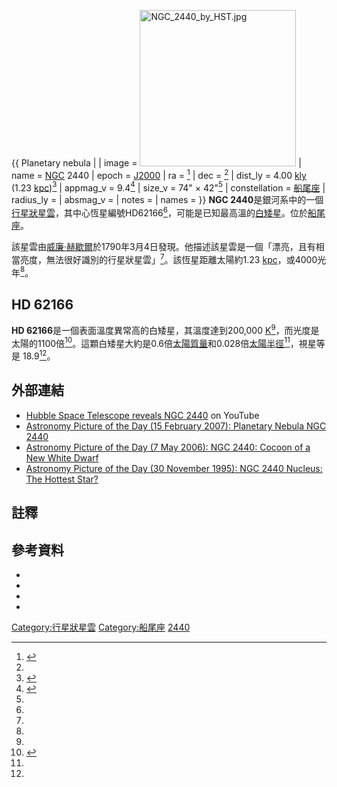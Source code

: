 {{ Planetary nebula |
| image = [[Image:NGC_2440_by_HST.jpg|250px]]
| name = [[New_General_Catalogue|NGC]] 2440
| epoch = [[J2000|J2000]]
| ra = {{RA|07|41|54.91}}<ref name="simbad">{{Harv|SIMBAD|2007}}</ref>
| dec = {{DEC|-18|12|29.7}}<ref name="simbad" />
| dist_ly = 4.00 [[光年|kly]] (1.23 [[秒差距|kpc]])<ref name="Nemiroffetal2007">{{Harv|Nemiroff|Bonnell|2007}}</ref> 
| appmag_v = 9.4<ref name="OMeara2007">{{Harv|O'Meara|2007}}</ref> 
| size_v = 74" × 42"<ref name="OMeara2007" />
| constellation  = [[船尾座|船尾座]]
| radius_ly = 
| absmag_v = 
| notes = 
| names = 
}}
'''NGC 2440'''是銀河系中的一個[[行星狀星雲|行星狀星雲]]，其中心恆星編號HD62166<ref name="simbad" />，可能是已知最高溫的[[白矮星|白矮星]]。位於[[船尾座|船尾座]]。 

該星雲由[[威廉·赫歇爾|威廉·赫歇爾]]於1790年3月4日發現。他描述該星雲是一個「漂亮，且有相當亮度，無法很好識別的行星狀星雲」<ref name="OMeara2007" />。該恆星距離太陽約1.23 [[秒差距|kpc]]，或4000光年<ref name="Nemiroffetal2007" />。
 
==HD 62166==
'''HD 62166'''是一個表面溫度異常高的白矮星，其溫度達到200,000 [[热力学温标|K]]<ref name="Nemiroffetal2007" />，而光度是太陽的1100倍<ref name="JamesMarion2006">{{Harv|James|Marion|2006}}</ref>。這顆白矮星大約是0.6倍[[太陽質量|太陽質量]]和0.028倍[[太陽半徑|太陽半徑]]<ref name="JamesMarion2006" />，視星等是 18.9<ref name="simbad" />。

==外部連結==
* [http://youtube.com/watch?v=bValYkI2WKA Hubble Space Telescope reveals NGC 2440]{{Wayback|url=http://youtube.com/watch?v=bValYkI2WKA |date=20111215235155 }} on YouTube
* [http://antwrp.gsfc.nasa.gov/apod/ap070215.html Astronomy Picture of the Day (15 February 2007): Planetary Nebula NGC 2440]{{Wayback|url=http://antwrp.gsfc.nasa.gov/apod/ap070215.html |date=20101209035648 }}
* [https://web.archive.org/web/20090307120023/http://antwrp.gsfc.nasa.gov/apod/ap060507.html Astronomy Picture of the Day (7 May 2006): NGC 2440: Cocoon of a New White Dwarf]
* [https://web.archive.org/web/20090303130147/http://antwrp.gsfc.nasa.gov/apod/ap951130.html Astronomy Picture of the Day (30 November 1995): NGC 2440 Nucleus: The Hottest Star?]

==註釋==
{{reflist}}

==參考資料==
<div class="references-small">
* {{citation
 | last1 = SIMBAD
 | title = Results for NGC 2440
 | author1-link = SIMBAD
 | journal = 
 | year = 2007
 | date = January 9, 2007
 | publisher = SIMBAD, Centre de Données Astronomiques de Strasbourg
 | url = http://simbad.u-strasbg.fr/simbad/sim-id?protocol=html&Ident=NGC+2440
 | accessdate = 2011-11-14
 | archive-date = 2016-03-04
 | archive-url = https://web.archive.org/web/20160304223915/http://simbad.u-strasbg.fr/simbad/sim-id?protocol=html&Ident=NGC+2440
 | dead-url = no
 }}
* {{citation
 | last1 = Nemiroff
 | first1 = Robert
 | last2 = Bonnell
 | first2 = Jerry
 | title = Astronomy Picture of the Day
 | author1-link = 
 | journal = 
 | year = 2007
 | date = February 15, 2007
 | publisher = ASD at NASA / GSFC & Michigan Tech. U.
 | url = http://antwrp.gsfc.nasa.gov/apod/ap070215.html
 | accessdate = 2011-11-14
 | archive-date = 2010-12-09
 | archive-url = https://web.archive.org/web/20101209035648/http://antwrp.gsfc.nasa.gov/apod/ap070215.html
 | dead-url = no
 }}
* {{citation
 | last1 = James
 | first1 = Renée
 | last2 = Marion
 | first2 = Howie
 | title =  X-treme Stars of the cosmos
 | journal = [http://www.astronomy.com/asy/default.aspx Astronomy]
 | year = 2006
 | date = April 2006
 | publisher = Kalmbach Publishing Co.
 | volume = 34
 | issue = 4
 | pages = 34–39
}}
* {{citation
 | last1 = O'Meara
 | first1 = Stephen James
 | title =  Albino Butterfly, Kiss Nebula, Little Lips Nebula: NGC 2440
 | journal = Hidden Treasures
 | year = 2007
 | publisher = Cambridge University Press
 | pages = 204–208
}}
</div>

[[Category:行星狀星雲|Category:行星狀星雲]]
[[Category:船尾座|Category:船尾座]]
[[Category:NGC天体|2440]]